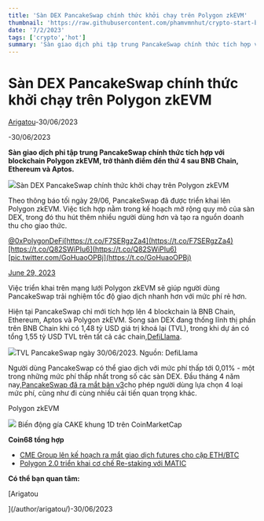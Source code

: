 ```yaml
---
title: 'Sàn DEX PancakeSwap chính thức khởi chạy trên Polygon zkEVM'
thumbnail: 'https://raw.githubusercontent.com/phamvmnhut/crypto-start-blog-data/main/images/20230630045035_original_48.webp'
date: '7/2/2023'
tags: ['crypto','hot']
summary: 'Sàn giao dịch phi tập trung PancakeSwap chính thức tích hợp với blockchain Polygon zkEVM, trở thành điểm đến thứ 4 sau BNB Chain, Ethereum và Aptos.'
---
```



# Sàn DEX PancakeSwap chính thức khởi chạy trên Polygon zkEVM
[Arigatou](/author/arigatou/)-30/06/2023







[](/author/arigatou/)-30/06/2023





**Sàn giao dịch phi tập trung PancakeSwap chính thức tích hợp với blockchain Polygon zkEVM, trở thành điểm đến thứ 4 sau BNB Chain, Ethereum và Aptos.** 

![](https://raw.githubusercontent.com/phamvmnhut/crypto-start-blog-data/main/images/20230630045733-6ee06689-e609-4491-93ae-4ed707286b6d-179.jpg)Sàn DEX PancakeSwap chính thức khởi chạy trên Polygon zkEVM

Theo thông báo tối ngày 29/06, PancakeSwap đã được triển khai lên Polygon zkEVM. Việc tích hợp nằm trong kế hoạch mở rộng quy mô của sàn DEX, trong đó thu hút thêm nhiều người dùng hơn và tạo ra nguồn doanh thu cho giao thức.



[@0xPolygonDeFi](https://twitter.com/0xPolygonDeFi?ref_src=twsrc%5Etfw)[https://t.co/F7SERgzZa4](https://t.co/F7SERgzZa4)[https://t.co/Q82SWiPIu6](https://t.co/Q82SWiPIu6)[pic.twitter.com/GoHuaoOPBj](https://t.co/GoHuaoOPBj)

[June 29, 2023](https://twitter.com/PancakeSwap/status/1674446949523808258?ref_src=twsrc%5Etfw)



Việc triển khai trên mạng lưới Polygon zkEVM sẽ giúp người dùng PancakeSwap trải nghiệm tốc độ giao dịch nhanh hơn với mức phí rẻ hơn.

Hiện tại PancakeSwap chỉ mới tích hợp lên 4 blockchain là BNB Chain, Ethereum, Aptos và Polygon zkEVM. Song sàn DEX đang thống lĩnh thị phần trên BNB Chain khi có 1,48 tỷ USD giá trị khoá lại (TVL), trong khi dự án có tổng 1,55 tỷ USD TVL trên tất cả các chain,[DefiLlama](https://defillama.com/protocol/pancakeswap).

![](https://raw.githubusercontent.com/phamvmnhut/crypto-start-blog-data/main/images/20230630045733-123bee0a-b7db-478c-986d-c90e6e010913-61.jpg)TVL PancakeSwap ngày 30/06/2023. Nguồn: DefiLlama

Người dùng PancakeSwap có thể giao dịch với mức phí thấp tới 0,01% - một trong những mức phí thấp nhất trong số các sàn DEX. Đầu tháng 4 năm nay,[PancakeSwap đã ra mắt bản v3](https://coin68.com/san-dex-pancakeswap-ra-mat-phien-ban-v3-tren-bnb-chain-va-ethereum/)cho phép người dùng lựa chọn 4 loại mức phí, cũng như đi cùng nhiều cải tiến quan trọng khác.

Polygon zkEVM

![](https://raw.githubusercontent.com/phamvmnhut/crypto-start-blog-data/main/images/20230630050229-11b134d3-9e04-49b6-9b2e-64039da5182d-33.jpg)  Biến động gía CAKE khung 1D trên CoinMarketCap

**Coin68 tổng hợp** 

 

 - [CME Group lên kế hoạch ra mắt giao dịch futures cho cặp ETH/BTC](https://coin68.com/cme-group-len-ke-hoach-ra-mat-giao-dich-futures-cho-cap-ethbtc/) 
 - [Polygon 2.0 triển khai cơ chế Re-staking với MATIC](https://coin68.com/polygon-20-trien-khai-matic-re-staking/)


**Có thể bạn quan tâm:** 



[Arigatou

](/author/arigatou/)-30/06/2023

